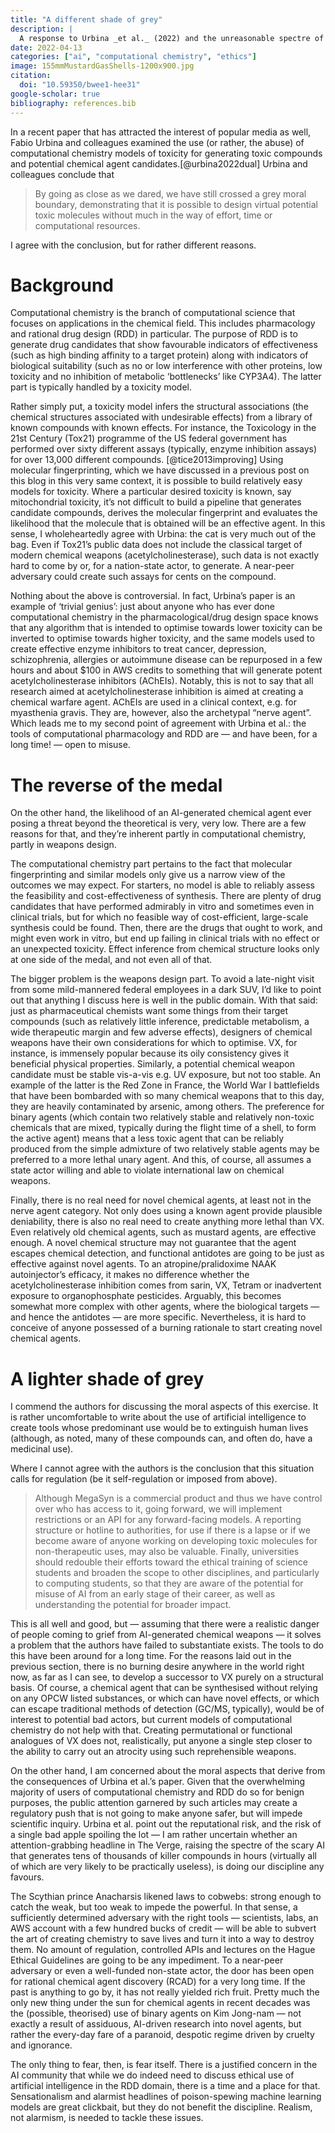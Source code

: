 ```yaml
---
title: "A different shade of grey"
description: |
  A response to Urbina _et al._ (2022) and the unreasonable spectre of AI coming up with chemical warfare agents (as if we didn't already have enough of them).
date: 2022-04-13
categories: ["ai", "computational chemistry", "ethics"]
image: 155mmMustardGasShells-1200x900.jpg
citation:
  doi: "10.59350/bwee1-hee31"
google-scholar: true
bibliography: references.bib
---
```



In a recent paper that has attracted the interest of popular media as well, Fabio Urbina and colleagues examined the use (or rather, the abuse) of computational chemistry models of toxicity for generating toxic compounds and potential chemical agent candidates.[@urbina2022dual] Urbina and colleagues conclude that

> By going as close as we dared, we have still crossed a grey moral boundary, demonstrating that it is possible to design virtual potential toxic molecules without much in the way of effort, time or computational resources.

I agree with the conclusion, but for rather different reasons.

# Background

Computational chemistry is the branch of computational science that focuses on applications in the chemical field. This includes pharmacology and rational drug design (RDD) in particular. The purpose of RDD is to generate drug candidates that show favourable indicators of effectiveness (such as high binding affinity to a target protein) along with indicators of biological suitability (such as no or low interference with other proteins, low toxicity and no inhibition of metabolic ‘bottlenecks’ like CYP3A4). The latter part is typically handled by a toxicity model.

Rather simply put, a toxicity model infers the structural associations (the chemical structures associated with undesirable effects) from a library of known compounds with known effects. For instance, the Toxicology in the 21st Century (Tox21) programme of the US federal government has performed over sixty different assays (typically, enzyme inhibition assays) for over 13,000 different compounds. [@tice2013improving] Using molecular fingerprinting, which we have discussed in a previous post on this blog in this very same context, it is possible to build relatively easy models for toxicity. Where a particular desired toxicity is known, say mitochondrial toxicity, it’s not difficult to build a pipeline that generates candidate compounds, derives the molecular fingerprint and evaluates the likelihood that the molecule that is obtained will be an effective agent. In this sense, I wholeheartedly agree with Urbina: the cat is very much out of the bag. Even if Tox21’s public data does not include the classical target of modern chemical weapons (acetylcholinesterase), such data is not exactly hard to come by or, for a nation-state actor, to generate. A near-peer adversary could create such assays for cents on the compound.

Nothing about the above is controversial. In fact, Urbina’s paper is an example of ‘trivial genius’: just about anyone who has ever done computational chemistry in the pharmacological/drug design space knows that any algorithm that is intended to optimise towards lower toxicity can be inverted to optimise towards higher toxicity, and the same models used to create effective enzyme inhibitors to treat cancer, depression, schizophrenia, allergies or autoimmune disease can be repurposed in a few hours and about $100 in AWS credits to something that will generate potent acetylcholinesterase inhibitors (AChEIs). Notably, this is not to say that all research aimed at acetylcholinesterase inhibition is aimed at creating a chemical warfare agent. AChEIs are used in a clinical context, e.g. for myasthenia gravis. They are, however, also the archetypal “nerve agent”. Which leads me to my second point of agreement with Urbina et al.: the tools of computational pharmacology and RDD are — and have been, for a long time! — open to misuse.

# The reverse of the medal

On the other hand, the likelihood of an AI-generated chemical agent ever posing a threat beyond the theoretical is very, very low. There are a few reasons for that, and they’re inherent partly in computational chemistry, partly in weapons design.

The computational chemistry part pertains to the fact that molecular fingerprinting and similar models only give us a narrow view of the outcomes we may expect. For starters, no model is able to reliably assess the feasibility and cost-effectiveness of synthesis. There are plenty of drug candidates that have performed admirably in vitro and sometimes even in clinical trials, but for which no feasible way of cost-efficient, large-scale synthesis could be found. Then, there are the drugs that ought to work, and might even work in vitro, but end up failing in clinical trials with no effect or an unexpected toxicity. Effect inference from chemical structure looks only at one side of the medal, and not even all of that.

The bigger problem is the weapons design part. To avoid a late-night visit from some mild-mannered federal employees in a dark SUV, I’d like to point out that anything I discuss here is well in the public domain. With that said: just as pharmaceutical chemists want some things from their target compounds (such as relatively little inference, predictable metabolism, a wide therapeutic margin and few adverse effects), designers of chemical weapons have their own considerations for which to optimise. VX, for instance, is immensely popular because its oily consistency gives it beneficial physical properties. Similarly, a potential chemical weapon candidate must be stable vis-a-vis e.g. UV exposure, but not too stable. An example of the latter is the Red Zone in France, the World War I battlefields that have been bombarded with so many chemical weapons that to this day, they are heavily contaminated by arsenic, among others. The preference for binary agents (which contain two relatively stable and relatively non-toxic chemicals that are mixed, typically during the flight time of a shell, to form the active agent) means that a less toxic agent that can be reliably produced from the simple admixture of two relatively stable agents may be preferred to a more lethal unary agent. And this, of course, all assumes a state actor willing and able to violate international law on chemical weapons.

Finally, there is no real need for novel chemical agents, at least not in the nerve agent category. Not only does using a known agent provide plausible deniability, there is also no real need to create anything more lethal than VX. Even relatively old chemical agents, such as mustard agents, are effective enough. A novel chemical structure may not guarantee that the agent escapes chemical detection, and functional antidotes are going to be just as effective against novel agents. To an atropine/pralidoxime NAAK autoinjector’s efficacy, it makes no difference whether the acetylcholinesterase inhibition comes from sarin, VX, Tetram or inadvertent exposure to organophosphate pesticides. Arguably, this becomes somewhat more complex with other agents, where the biological targets — and hence the antidotes — are more specific. Nevertheless, it is hard to conceive of anyone possessed of a burning rationale to start creating novel chemical agents.

# A lighter shade of grey

I commend the authors for discussing the moral aspects of this exercise. It is rather uncomfortable to write about the use of artificial intelligence to create tools whose predominant use would be to extinguish human lives (although, as noted, many of these compounds can, and often do, have a medicinal use).

Where I cannot agree with the authors is the conclusion that this situation calls for regulation (be it self-regulation or imposed from above).

> Although MegaSyn is a commercial product and thus we have control over who has access to it, going forward, we will implement restrictions or an API for any forward-facing models. A reporting structure or hotline to authorities, for use if there is a lapse or if we become aware of anyone working on developing toxic molecules for non-therapeutic uses, may also be valuable. Finally, universities should redouble their efforts toward the ethical training of science students and broaden the scope to other disciplines, and particularly to computing students, so that they are aware of the potential for misuse of AI from an early stage of their career, as well as understanding the potential for broader impact.

This is all well and good, but — assuming that there were a realistic danger of people coming to grief from AI-generated chemical weapons — it solves a problem that the authors have failed to substantiate exists. The tools to do this have been around for a long time. For the reasons laid out in the previous section, there is no burning desire anywhere in the world right now, as far as I can see, to develop a successor to VX purely on a structural basis. Of course, a chemical agent that can be synthesised without relying on any OPCW listed substances, or which can have novel effects, or which can escape traditional methods of detection (GC/MS, typically), would be of interest to potential bad actors, but current models of computational chemistry do not help with that. Creating permutational or functional analogues of VX does not, realistically, put anyone a single step closer to the ability to carry out an atrocity using such reprehensible weapons.

On the other hand, I am concerned about the moral aspects that derive from the consequences of Urbina et al.’s paper. Given that the overwhelming majority of users of computational chemistry and RDD do so for benign purposes, the public attention garnered by such articles may create a regulatory push that is not going to make anyone safer, but will impede scientific inquiry. Urbina et al. point out the reputational risk, and the risk of a single bad apple spoiling the lot — I am rather uncertain whether an attention-grabbing headline in The Verge, raising the spectre of the scary AI that generates tens of thousands of killer compounds in hours (virtually all of which are very likely to be practically useless), is doing our discipline any favours.

The Scythian prince Anacharsis likened laws to cobwebs: strong enough to catch the weak, but too weak to impede the powerful. In that sense, a sufficiently determined adversary with the right tools — scientists, labs, an AWS account with a few hundred bucks of credit — will be able to subvert the art of creating chemistry to save lives and turn it into a way to destroy them. No amount of regulation, controlled APIs and lectures on the Hague Ethical Guidelines are going to be any impediment. To a near-peer adversary or even a well-funded non-state actor, the door has been open for rational chemical agent discovery (RCAD) for a very long time. If the past is anything to go by, it has not really yielded rich fruit. Pretty much the only new thing under the sun for chemical agents in recent decades was the (possible, theorised) use of binary agents on Kim Jong-nam — not exactly a result of assiduous, AI-driven research into novel agents, but rather the every-day fare of a paranoid, despotic regime driven by cruelty and ignorance.

The only thing to fear, then, is fear itself. There is a justified concern in the AI community that while we do indeed need to discuss ethical use of artificial intelligence in the RDD domain, there is a time and a place for that. Sensationalism and alarmist headlines of poison-spewing machine learning models are great clickbait, but they do not benefit the discipline. Realism, not alarmism, is needed to tackle these issues.
